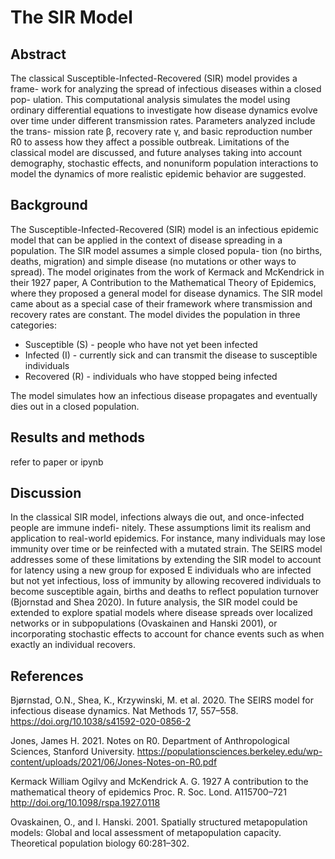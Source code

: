 # The SIR Model

## Abstract

The classical Susceptible-Infected-Recovered (SIR) model provides a frame- work for analyzing the spread of infectious diseases within a closed pop- ulation. This computational analysis simulates the model using ordinary differential equations to investigate how disease dynamics evolve over time under different transmission rates. Parameters analyzed include the trans- mission rate β, recovery rate γ, and basic reproduction number R0 to assess how they affect a possible outbreak. Limitations of the classical model are discussed, and future analyses taking into account demography, stochastic effects, and nonuniform population interactions to model the dynamics of more realistic epidemic behavior are suggested.

## Background

The Susceptible-Infected-Recovered (SIR) model is an infectious epidemic model that can be applied in the context of disease spreading in a population. The SIR model assumes a simple closed popula- tion (no births, deaths, migration) and simple disease (no mutations or other ways to spread). The model originates from the work of Kermack and McKendrick in their 1927 paper, A Contribution to the Mathematical Theory of Epidemics, where they proposed a general model for disease dynamics. The SIR model came about as a special case of their framework where transmission and recovery rates are constant. The model divides the population in three categories:

- Susceptible (S) - people who have not yet been infected
- Infected (I) - currently sick and can transmit the disease to susceptible individuals
- Recovered (R) - individuals who have stopped being infected

The model simulates how an infectious disease propagates and eventually dies out in a closed population.

## Results and methods

refer to paper or ipynb

## Discussion

In the classical SIR model, infections always die out, and once-infected people are immune indefi- nitely. These assumptions limit its realism and application to real-world epidemics. For instance, many individuals may lose immunity over time or be reinfected with a mutated strain. The SEIRS model addresses some of these limitations by extending the SIR model to account for latency using a new group for exposed E individuals who are infected but not yet infectious, loss of immunity by allowing recovered individuals to become susceptible again, births and deaths to reflect population turnover (Bjornstad and Shea 2020).
In future analysis, the SIR model could be extended to explore spatial models where disease spreads over localized networks or in subpopulations (Ovaskainen and Hanski 2001), or incorporating stochastic effects to account for chance events such as when exactly an individual recovers.

## References

Bjørnstad, O.N., Shea, K., Krzywinski, M. et al. 2020. The SEIRS model for infectious disease dynamics. Nat Methods 17, 557–558. https://doi.org/10.1038/s41592-020-0856-2

Jones, James H. 2021. Notes on R0. Department of Anthropological Sciences, Stanford University. https://populationsciences.berkeley.edu/wp-content/uploads/2021/06/Jones-Notes-on-R0.pdf

Kermack William Ogilvy and McKendrick A. G. 1927 A contribution to the mathematical theory of epidemics Proc. R. Soc. Lond. A115700–721 http://doi.org/10.1098/rspa.1927.0118

Ovaskainen, O., and I. Hanski. 2001. Spatially structured metapopulation models: Global and local assessment of metapopulation capacity. Theoretical population biology 60:281–302.
